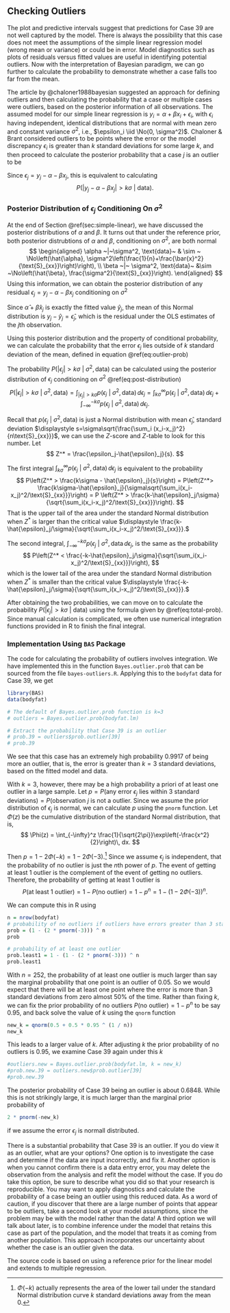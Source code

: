 ## Checking Outliers {#sec:Checking-outliers}

The plot and predictive intervals suggest that predictions for Case 39 are not well captured by the model. There is always the possibility that this case does not meet the assumptions of the simple linear regression model (wrong mean or variance) or could be in error. Model diagnostics such as plots of residuals versus fitted values are useful in identifying potential outliers. Now with the interpretation of Bayesian paradigm, we can go further to calculate the probability to demonstrate whether a case falls too far from the mean. 

The article by @chaloner1988bayesian suggested an approach for defining outliers and then calculating the probability that a case or multiple cases were outliers, based on the posterior information of all observations. The assumed model for our simple linear regression is $y_i=\alpha + \beta x_i+\epsilon_i$, with $\epsilon_i$ having independent, identical distributions that are normal with mean zero and constant variance $\sigma^2$, i.e., $\epsilon_i \iid \No(0, \sigma^2)$. Chaloner & Brant considered outliers to be points where the error or the model discrepancy $\epsilon_i$ is greater than $k$ standard deviations for some large $k$, and then proceed to calculate the posterior probability that a case $j$ is an outlier to be
\begin{equation} 
P(|\epsilon_j| > k\sigma ~|~\text{data})
(\#eq:outlier-prob)
\end{equation}

Since $\epsilon_j = y_j - \alpha-\beta x_j$, this is equivalent to calculating
$$ P(|y_j-\alpha-\beta x_j| > k\sigma~|~\text{data}).$$



### Posterior Distribution of $\epsilon_j$ Conditioning On $\sigma^2$

At the end of Section \@ref(sec:simple-linear), we have discussed the posterior distributions of $\alpha$ and $\beta$. It turns out that under the reference prior, both posterior distrubtions of $\alpha$ and $\beta$, conditioning on $\sigma^2$, are both normal
$$ 
\begin{aligned}
\alpha ~|~\sigma^2, \text{data}~ & \sim ~ \No\left(\hat{\alpha}, \sigma^2\left(\frac{1}{n}+\frac{\bar{x}^2}{\text{S}_{xx}}\right)\right), \\
\beta ~|~ \sigma^2, \text{data}~ &\sim ~\No\left(\hat{\beta}, \frac{\sigma^2}{\text{S}_{xx}}\right).
\end{aligned}
$$
Using this information, we can obtain the posterior distribution of any residual $\epsilon_j = y_j-\alpha-\beta x_j$ conditioning on $\sigma^2$

\begin{equation} 
\epsilon_j~|~\sigma^2, \text{data} ~\sim ~ \No\left(y_j-\hat{\alpha}-\hat{\beta}x_j,\ \frac{\sigma^2\sum_i(x_i-x_j)^2}{n\text{S}_{xx}}\right).
(\#eq:post-distribution)
\end{equation}

Since $\hat{\alpha}+\hat{\beta}x_j$ is exactly the fitted value $\hat{y}_j$, the mean of this Normal distribution is $y_j-\hat{y}_j=\hat{\epsilon}_j$, which is the residual under the OLS estimates of the $j$th observation.  

Using this posterior distribution and the property of conditional probability, we can calculate the probability that the error $\epsilon_j$ lies outside of $k$ standard deviation of the mean, defined in equation \@ref(eq:outlier-prob)

\begin{equation} 
P(|\epsilon_j|>k\sigma~|~\text{data}) = \int_0^\infty P(|\epsilon_j|>k\sigma~|~\sigma^2,\text{data})p(\sigma^2~|~\text{data})\, d\sigma^2.
(\#eq:total-prob)
\end{equation}

The probability $P(|\epsilon_j|>k\sigma~|~\sigma^2, \text{data})$ can be calculated using the posterior distribution of $\epsilon_j$ conditioning on $\sigma^2$ \@ref(eq:post-distribution)
$$ P(|\epsilon_j|>k\sigma~|~\sigma^2,\text{data}) = \int_{|\epsilon_j|>k\sigma}p(\epsilon_j~|~\sigma^2, \text{data})\, d\epsilon_j = \int_{k\sigma}^\infty p(\epsilon_j~|~\sigma^2, \text{data})\, d\epsilon_j+\int_{-\infty}^{-k\sigma}p(\epsilon_j~|~\sigma^2, \text{data})\, d\epsilon_j. $$

Recall that $p(\epsilon_j~|~\sigma^2, \text{data})$ is just a Normal distribution with mean $\hat{\epsilon}_j$, standard deviation $\displaystyle s=\sigma\sqrt{\frac{\sum_i (x_i-x_j)^2}{n\text{S}_{xx}}}$, we can use the $Z$-score and $Z$-table to look for this number. Let 
$$ Z^* = \frac{\epsilon_j-\hat{\epsilon}_j}{s}. $$

The first integral $\displaystyle \int_{k\sigma}^\infty p(\epsilon_j~|~\sigma^2,\text{data})\, d\epsilon_j$ is equivalent to the probability
$$ P\left(Z^* > \frac{k\sigma - \hat{\epsilon}_j}{s}\right) = P\left(Z^*> \frac{k\sigma-\hat{\epsilon}_j}{\sigma\sqrt{\sum_i(x_i-x_j)^2/\text{S}_{xx}}}\right) = P \left(Z^* > \frac{k-\hat{\epsilon}_j/\sigma}{\sqrt{\sum_i(x_i-x_j)^2/\text{S}_{xx}}}\right). $$
That is the upper tail of the area under the standard Normal distribution when $Z^*$ is larger than the critical value $\displaystyle \frac{k-\hat{\epsilon}_j/\sigma}{\sqrt{\sum_i(x_i-x_j)^2/\text{S}_{xx}}}.$

The second integral, $\displaystyle \int_{-\infty}^{-k\sigma} p(\epsilon_j~|~\sigma^2, \text{data}\, d\epsilon_j$, is the same as the probability
$$ P\left(Z^* < \frac{-k-\hat{\epsilon}_j/\sigma}{\sqrt{\sum_i(x_i-x_j)^2/\text{S}_{xx}}}\right), $$
which is the lower tail of the area under the standard Normal distribution when $Z^*$ is smaller than the critical value $\displaystyle \frac{-k-\hat{\epsilon}_j/\sigma}{\sqrt{\sum_i(x_i-x_j)^2/\text{S}_{xx}}}.$

After obtaining the two probabilities, we can move on to calculate the probability $P(|\epsilon_j|>k\sigma~|~\text{data})$ using the formula given by \@ref(eq:total-prob). Since manual calculation is complicated, we often use numerical integration functions provided in R to finish the final integral.


### Implementation Using `BAS` Package

The code for calculating the probability of outliers involves integration. We have implemented this in the function `Bayes.outlier.prob` that can be sourced from the file `bayes-outliers.R`. Applying this to the `bodyfat` data for Case 39, we get
```r
library(BAS)
data(bodyfat)

# The default of Bayes.outlier.prob function is k=3
# outliers = Bayes.outlier.prob(bodyfat.lm)

# Extract the probability that Case 39 is an outlier
# prob.39 = outliers$prob.outlier[39]
# prob.39
```

We see that this case has an extremely high probability 0.9917 of being more an outlier, that is, the error is greater than $k=3$ standard deviations, based on the fitted model and data.

With $k=3$, however, there may be a high probability a priori of at least one outlier in a large sample. Let $p = P(\text{any error $\epsilon_j$ lies within 3 standard deviations}) = P(\text{observation $j$ is not a outlier}$. Since we assume the prior distribution of $\epsilon_j$ is normal, we can calculate $p$ using the `pnorm` function. Let $\Phi(z)$ be the cumulative distribution of the standard Normal distribution, that is,
$$ \Phi(z) = \int_{-\infty}^z \frac{1}{\sqrt{2\pi}}\exp\left(-\frac{x^2}{2}\right)\, dx. $$

Then $p = 1-2\Phi(-k) = 1 - 2\Phi(-3)$.^[$\Phi(-k)$ actually represents the area of the lower tail under the standard Normal distribution curve $k$ standard deviations away from the mean 0.] Since we assume $\epsilon_j$ is independent, that the probability of no outlier is just the $n$th power of $p$. The event of getting at least 1 outlier is the complement of the event of getting no outliers. Therefore, the probability of getting at least 1 outlier is
$$ P(\text{at least 1 outlier}) = 1 - P(\text{no outlier}) = 1 - p^n = 1 - (1 - 2\Phi(-3))^n.$$

We can compute this in R using

```r
n = nrow(bodyfat)
# probability of no outliers if outliers have errors greater than 3 standard deviation
prob = (1 - (2 * pnorm(-3))) ^ n
prob

# probability of at least one outlier
prob.least1 = 1 - (1 - (2 * pnorm(-3))) ^ n
prob.least1
```

With $n=252$, the probability of at least one outlier is much larger than say the marginal probability that one point is an outlier of 0.05. So we would expect that there will be at least one point where the error is more than 3 standard deviations from zero almost 50% of the time. Rather than fixing $k$, we can fix the prior probability of no outliers $P(\text{no outlier}) = 1 - p^n$ to be say 0.95, and back solve the value of $k$ using the `qnorm` function

```r
new_k = qnorm(0.5 + 0.5 * 0.95 ^ (1 / n))
new_k
```

This leads to a larger value of $k$. After adjusting $k$ the prior probability of no outliers is 0.95, we examine Case 39 again under this $k$

```r
#outliers.new = Bayes.outlier.prob(bodyfat.lm, k = new_k)
#prob.new.39 = outliers.new$prob.outlier[39]
#prob.new.39
```

The posterior probability of Case 39 being an outlier is about 0.6848<!--r round(prob.new.39, 4)-->. While this is not strikingly large, it is much larger than the marginal prior probability of
```r
2 * pnorm(-new_k)
```
if we assume the error $\epsilon_j$ is normall distributed.


There is a substantial probability that Case 39 is an outlier. If you do view it as an outlier, what are your options? One option is to investigate the case and determine if the data are input incorrectly, and fix it. Another option is when you cannot confirm there is a data entry error, you may delete the observation from the analysis and refit the model without the case. If you do take this option, be sure to describe what you did so that your research is reproducible. You may want to apply diagnostics and calculate the probability of a case being an outlier using this reduced data. As a word of caution, if you discover that there are a large number of points that appear to be outliers, take a second look at your model assumptions, since the problem may be with the model rather than the data! A third option we will talk about later, is to combine inference under the model that retains this case as part of the population, and the model that treats it as coming from another population. This approach incorporates our uncertainty about whether the case is an outlier given the data.

The source code is based on using a reference prior for the linear model and extends to multiple regression.
